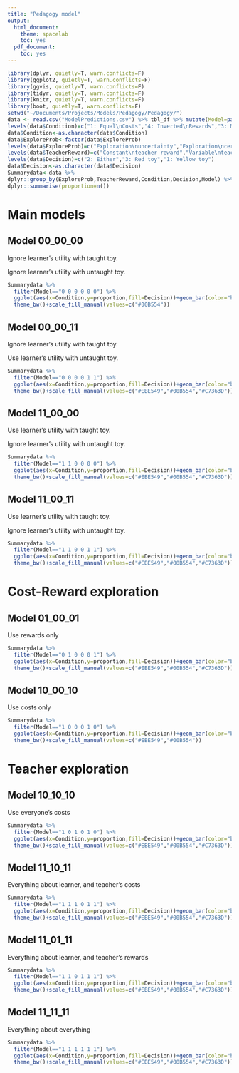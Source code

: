```yaml
---
title: "Pedagogy model"
output:
  html_document:
    theme: spacelab
    toc: yes
  pdf_document:
    toc: yes
---
```


```r
library(dplyr, quietly=T, warn.conflicts=F)
library(ggplot2, quietly=T, warn.conflicts=F)
library(ggvis, quietly=T, warn.conflicts=F)
library(tidyr, quietly=T, warn.conflicts=F)
library(knitr, quietly=T, warn.conflicts=F)
library(boot, quietly=T, warn.conflicts=F)
setwd("~/Documents/Projects/Models/Pedagogy/Pedagogy/")
data <- read.csv("ModelPredictions.csv") %>% tbl_df %>% mutate(Model=paste(LearnC,LearnR,TeachC,TeachR,DiscoverC,DiscoverR))
levels(data$Condition)=c("1: Equal\nCosts","4: Inverted\nRewards","3: Matched\nRewards","2: Unequal\nCosts")
data$Condition<-as.character(data$Condition)
data$ExploreProb<-factor(data$ExploreProb)
levels(data$ExploreProb)=c("Exploration\nuncertainty","Exploration\ncertainty")
levels(data$TeacherReward)=c("Constant\nteacher reward","Variable\nteacher reward")
levels(data$Decision)=c("2: Either","3: Red toy","1: Yellow toy")
data$Decision<-as.character(data$Decision)
Summarydata<-data %>%
dplyr::group_by(ExploreProb,TeacherReward,Condition,Decision,Model) %>%
dplyr::summarise(proportion=n())
```

# Main models

## Model 00_00_00

Ignore learner's utility with taught toy.

Ignore learner's utility with untaught toy.

```r
Summarydata %>%
  filter(Model=="0 0 0 0 0 0") %>%
  ggplot(aes(x=Condition,y=proportion,fill=Decision))+geom_bar(color="black",stat="identity")+facet_grid(ExploreProb~TeacherReward)+
  theme_bw()+scale_fill_manual(values=c("#00B554"))
```

## Model 00_00_11

Ignore learner's utility with taught toy.

Use learner's utility with untaught toy.

```r
Summarydata %>%
  filter(Model=="0 0 0 0 1 1") %>%
  ggplot(aes(x=Condition,y=proportion,fill=Decision))+geom_bar(color="black",stat="identity")+facet_grid(ExploreProb~TeacherReward)+
  theme_bw()+scale_fill_manual(values=c("#EBE549","#00B554","#C7363D"))
```

## Model 11_00_00

Use learner's utility with taught toy.

Ignore learner's utility with untaught toy.

```r
Summarydata %>%
  filter(Model=="1 1 0 0 0 0") %>%
  ggplot(aes(x=Condition,y=proportion,fill=Decision))+geom_bar(color="black",stat="identity")+facet_grid(ExploreProb~TeacherReward)+
  theme_bw()+scale_fill_manual(values=c("#EBE549","#00B554","#C7363D"))
```

## Model 11_00_11

Use learner's utility with taught toy.

Ignore learner's utility with untaught toy.

```r
Summarydata %>%
  filter(Model=="1 1 0 0 1 1") %>%
  ggplot(aes(x=Condition,y=proportion,fill=Decision))+geom_bar(color="black",stat="identity")+facet_grid(ExploreProb~TeacherReward)+
  theme_bw()+scale_fill_manual(values=c("#EBE549","#00B554","#C7363D"))
```

# Cost-Reward exploration

## Model 01_00_01

Use rewards only

```r
Summarydata %>%
  filter(Model=="0 1 0 0 0 1") %>%
  ggplot(aes(x=Condition,y=proportion,fill=Decision))+geom_bar(color="black",stat="identity")+facet_grid(ExploreProb~TeacherReward)+
  theme_bw()+scale_fill_manual(values=c("#EBE549","#00B554","#C7363D"))
```

## Model 10_00_10

Use costs only

```r
Summarydata %>%
  filter(Model=="1 0 0 0 1 0") %>%
  ggplot(aes(x=Condition,y=proportion,fill=Decision))+geom_bar(color="black",stat="identity")+facet_grid(ExploreProb~TeacherReward)+
  theme_bw()+scale_fill_manual(values=c("#EBE549","#00B554"))
```

# Teacher exploration

## Model 10_10_10

Use everyone's costs

```r
Summarydata %>%
  filter(Model=="1 0 1 0 1 0") %>%
  ggplot(aes(x=Condition,y=proportion,fill=Decision))+geom_bar(color="black",stat="identity")+facet_grid(ExploreProb~TeacherReward)+
  theme_bw()+scale_fill_manual(values=c("#EBE549","#00B554","#C7363D"))
```

## Model 11_10_11

Everything about learner, and teacher's costs

```r
Summarydata %>%
  filter(Model=="1 1 1 0 1 1") %>%
  ggplot(aes(x=Condition,y=proportion,fill=Decision))+geom_bar(color="black",stat="identity")+facet_grid(ExploreProb~TeacherReward)+
  theme_bw()+scale_fill_manual(values=c("#EBE549","#00B554","#C7363D"))
```

## Model 11_01_11

Everything about learner, and teacher's rewards

```r
Summarydata %>%
  filter(Model=="1 1 0 1 1 1") %>%
  ggplot(aes(x=Condition,y=proportion,fill=Decision))+geom_bar(color="black",stat="identity")+facet_grid(ExploreProb~TeacherReward)+
  theme_bw()+scale_fill_manual(values=c("#EBE549","#00B554","#C7363D"))
```

## Model 11_11_11

Everything about everything

```r
Summarydata %>%
  filter(Model=="1 1 1 1 1 1") %>%
  ggplot(aes(x=Condition,y=proportion,fill=Decision))+geom_bar(color="black",stat="identity")+facet_grid(ExploreProb~TeacherReward)+
  theme_bw()+scale_fill_manual(values=c("#EBE549","#00B554","#C7363D"))
```
